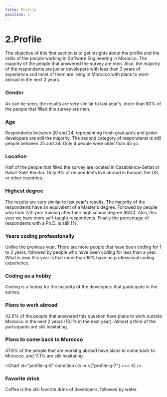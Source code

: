 ```yaml
---
title: Profile
position: 2
---
```


# 2.Profile

The objective of this first section is to get insights about the profile and the skills of the people working in Software Engineering in Morocco. The majority of the people that answered the survey are men. Also, the majority of the respondents are junior developers with less than 3 years of experience and most of them are living in Morocco with plans to work abroad in the next 2 years.

### Gender

As can be seen, the results are very similar to last year's, more than 80% of the people that filled this survey are men.

<Chart id="profile-q-0" pie title={false} />

### Age

Respondents between 20 and 24, representing fresh graduates and junior developers are still the majority. The second category of respondents is still people between 25 and 34. Only 4 people were older than 45 yo.

<Chart id="profile-q-1" title={false} />

### Location

Half of the people that filled the survey are located in Casablanca-Settat or Rabat-Salé-Kénitra. Only 9% of respondents live abroad in Europe, the US, or other countries.

<Chart id="profile-q-2" title={false} />

### Highest degree

The results are very similar to last year's results, The majority of the respondents have an equivalent of a Master's degree. Followed by people who took 2/3-year training after their high school degree (BAC). Also, this year we have more self-taught respondents. Finally the percentage of respondents with a Ph.D. is still 1%.

<Chart id="profile-q-4" pie title={false} />

### Years coding professionally

Unlike the previous year, There are more people that have been coding for 1 to 2 years, followed by people who have been coding for less than a year. What is new this year is that more than 16% have no professional coding experience.

<Chart id="profile-q-5" title={false} />

### Coding as a hobby

Coding is a hobby for the majority of the developers that participate in the survey.

<Chart id="profile-q-6" />

### Plans to work abroad

42.6% of the people that answered this question have plans to work outside Morocco in the next 2 years (16.1% in the next year). Almost a third of the participants are still hesitating.

<Chart id="profile-q-7" />

### Plans to come back to Morocco

47.8% of the people that are working abroad have plans to come back to Morocco, and 11.1% are still hesitating

<Chart id="profile-q-8" condition={v => v["profile-q-7"] === 4} />

### Favorite drink

Coffee is the still favorite drink of developers, followed by water.

<Chart id="profile-q-9" />

